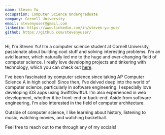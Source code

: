 ```yaml
---
name: Steven Yu
occupation: Computer Science Undergraduate
company: Cornell University
email: stevenyuser@gmail.com
linkedin: https://www.linkedin.com/in/steven-yu-yue/
github: https://github.com/stevenyuser/
---
```


Hi, I'm Steven Yu! I’m a computer science student at Cornell University, passionate about building cool stuff and solving interesting problems. I'm an avid learner, which naturally led me to the huge and ever-changing field of computer science. I really love developing projects and tinkering with technology, which you can check out [here](/projects).

I've been fascinated by computer science since taking AP Computer Science A in high school! Since then, I've delved deep into the world of computer science, particularly in software engineering. I especially love developing iOS apps using Swift/SwiftUI. I'm also experienced in web development, whether it be front-end or back-end. Aside from software engineering, I'm also interested in the field of computer architecture.

Outside of computer science, I like learning about history, listening to music, watching movies, and watching basketball.

Feel free to reach out to me through any of my socials!